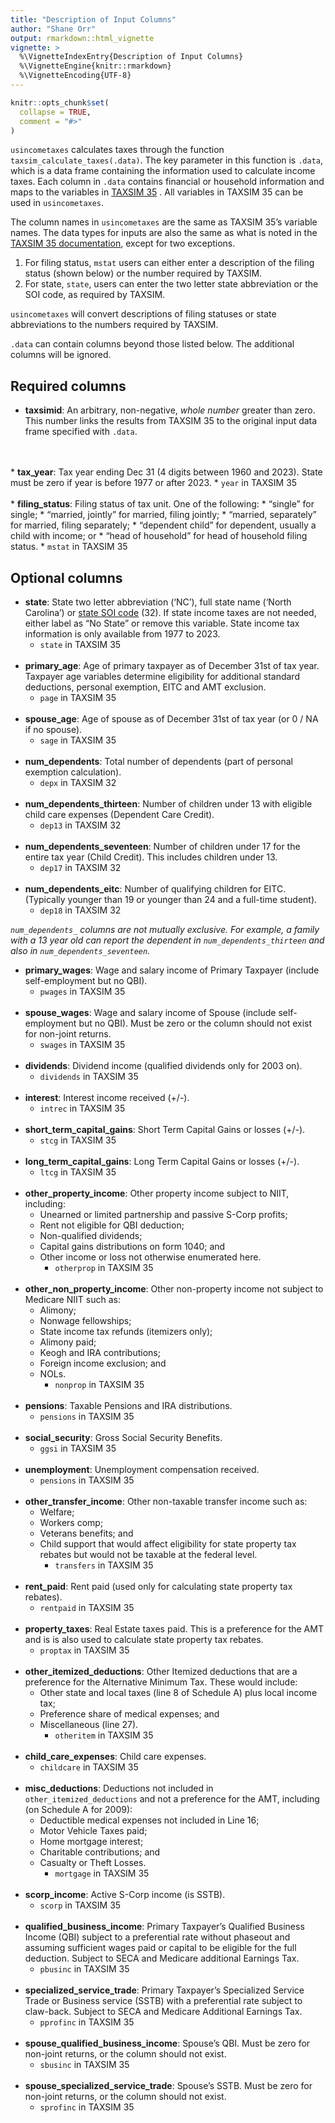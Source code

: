 ```yaml
---
title: "Description of Input Columns"
author: "Shane Orr"
output: rmarkdown::html_vignette
vignette: >
  %\VignetteIndexEntry{Description of Input Columns}
  %\VignetteEngine{knitr::rmarkdown}
  %\VignetteEncoding{UTF-8}
---
```


```r
knitr::opts_chunk$set(
  collapse = TRUE,
  comment = "#>"
)
```

`usincometaxes` calculates taxes through the function `taxsim_calculate_taxes(.data)`. The key parameter in this function is `.data`, which is a data frame containing the information used to calculate income taxes. Each column in `.data` contains financial or household information and maps to the variables in [TAXSIM 35](http://taxsim.nber.org/taxsim35/) . All variables in TAXSIM 35 can be used in `usincometaxes`. 

The column names in `usincometaxes` are the same as TAXSIM 35's variable names. The data types for inputs are also the same as what is noted in the [TAXSIM 35 documentation](http://taxsim.nber.org/taxsim35/), except for two exceptions.

1. For filing status, `mstat` users can either enter a description of the filing status (shown below) or the number required by TAXSIM.
2. For state, `state`, users can enter the two letter state abbreviation or the SOI code, as required by TAXSIM.

`usincometaxes` will convert descriptions of filing statuses or state abbreviations to the numbers required by TAXSIM.

`.data` can contain columns beyond those listed below. The additional columns will be ignored.

## Required columns

* **taxsimid**: An arbitrary, non-negative, *whole number* greater than zero. This number links the results from TAXSIM
    35 to the original input data frame specified with `.data`.

<br>       
* **tax_year**: Tax year ending Dec 31 (4 digits between 1960 and 2023). State must be zero if
      year is before 1977 or after 2023.
    * `year` in TAXSIM 35
<br>          
* **filing_status**: Filing status of tax unit. One of the following: 
    * "single" for single;
    * "married, jointly" for married, filing jointly; 
    * "married, separately" for married, filing separately;
    * "dependent child" for dependent, usually a child with income; or
    * "head of household" for head of household filing status.
        * `mstat` in TAXSIM 35
<br>   

## Optional columns

* **state**: State two letter abbreviation ('NC'), full state name ('North Carolina') or [state SOI code](https://users.nber.org/~taxsim/statesoi.html) (32). 
    If state income taxes are not needed,
    either label as "No State" or remove this variable. State income tax information is only available from 1977 to 2023.
    * `state` in TAXSIM 35
<br>    
* **primary_age**: Age of primary taxpayer as of December 31st of tax year. Taxpayer age variables
      determine eligibility for additional standard deductions, personal exemption, EITC and AMT exclusion.
    * `page` in TAXSIM 35
<br>    
* **spouse_age**: Age of spouse as of December 31st of tax year (or 0 / NA if no spouse).
    * `sage` in TAXSIM 35
<br>    
* **num_dependents**: Total number of dependents (part of personal exemption calculation).
    * `depx` in TAXSIM 32
<br>    
* **num_dependents_thirteen**: Number of children under 13 with eligible child care expenses (Dependent Care Credit).
    * `dep13` in TAXSIM 32
<br>   
* **num_dependents_seventeen**: Number of children under 17 for the entire tax year (Child Credit).
      This includes children under 13.
    * `dep17` in TAXSIM 32
<br>   
* **num_dependents_eitc**: Number of qualifying children for EITC. (Typically younger than 19 or
      younger than 24 and a full-time student).
    * `dep18` in TAXSIM 32
<br>  

*`num_dependents_` columns are not mutually exclusive. For example, a family with a 13 year old
 can report the dependent in `num_dependents_thirteen` and also in `num_dependents_seventeen`.* 
 
* **primary_wages**: Wage and salary income of Primary Taxpayer (include self-employment but no QBI).
    * `pwages` in TAXSIM 35
<br>   
* **spouse_wages**: Wage and salary income of Spouse (include self-employment but no QBI). Must
      be zero or the column should not exist for non-joint returns.
    * `swages` in TAXSIM 35
<br>   
* **dividends**: Dividend income (qualified dividends only for 2003 on).
    * `dividends` in TAXSIM 35
<br>   
* **interest**: Interest income received (+/-).
    * `intrec` in TAXSIM 35
<br>   
* **short_term_capital_gains**: Short Term Capital Gains or losses (+/-).
    * `stcg` in TAXSIM 35
<br>   
* **long_term_capital_gains**: Long Term Capital Gains or losses (+/-).
    * `ltcg` in TAXSIM 35
<br>   
* **other_property_income**: Other property income subject to NIIT, including: 
    * Unearned or limited partnership and passive S-Corp profits; 
    * Rent not eligible for QBI deduction;
    * Non-qualified dividends; 
    * Capital gains distributions on form 1040; and
    * Other income or loss not otherwise enumerated here.
        * `otherprop` in TAXSIM 35
<br>   
* **other_non_property_income**: Other non-property income not subject to Medicare NIIT such as:
    * Alimony; 
    * Nonwage fellowships; 
    * State income tax refunds (itemizers only);
    * Alimony paid; 
    * Keogh and IRA contributions; 
    * Foreign income exclusion; and 
    * NOLs.
        * `nonprop` in TAXSIM 35
<br>   
* **pensions**: Taxable Pensions and IRA distributions.
    * `pensions` in TAXSIM 35
<br>   
* **social_security**: Gross Social Security Benefits.
    * `ggsi` in TAXSIM 35
<br>   
* **unemployment**: Unemployment compensation received.
    * `pensions` in TAXSIM 35
<br>   
* **other_transfer_income**: Other non-taxable transfer income such as: 
    * Welfare; 
    * Workers comp;
    * Veterans benefits; and 
    * Child support that would affect eligibility for state property tax rebates but would not be taxable at the federal level.
        * `transfers` in TAXSIM 35
<br>   
* **rent_paid**: Rent paid (used only for calculating state property tax rebates).
    * `rentpaid` in TAXSIM 35
<br>   
* **property_taxes**: Real Estate taxes paid. This is a preference for the AMT and is is also
      used to calculate state property tax rebates.
    * `proptax` in TAXSIM 35
<br>   
* **other_itemized_deductions**: Other Itemized deductions that are a preference for the Alternative Minimum Tax. These would include: 
    * Other state and local taxes (line 8 of Schedule A) plus local income tax; 
    * Preference share of medical expenses; and 
    * Miscellaneous (line 27).
        * `otheritem` in TAXSIM 35
<br>   
* **child_care_expenses**: Child care expenses.
    * `childcare` in TAXSIM 35
<br>   
* **misc_deductions**: Deductions not included in `other_itemized_deductions` and not a preference
      for the AMT, including (on Schedule A for 2009):
    * Deductible medical expenses not included in Line 16; 
    * Motor Vehicle Taxes paid; 
    * Home mortgage interest; 
    * Charitable contributions; and 
    * Casualty or Theft Losses.
        * `mortgage` in TAXSIM 35
<br>   
* **scorp_income**: Active S-Corp income (is SSTB).
    * `scorp` in TAXSIM 35
<br>   
* **qualified_business_income**: Primary Taxpayer's Qualified Business Income (QBI) subject to a
      preferential rate without phaseout and assuming sufficient wages paid or capital to be eligible
      for the full deduction. Subject to SECA and Medicare additional Earnings Tax.
     * `pbusinc` in TAXSIM 35
<br>   
* **specialized_service_trade**: Primary Taxpayer's Specialized Service Trade or Business service
      (SSTB) with a preferential rate subject to claw-back. Subject to SECA and Medicare Additional Earnings Tax.
    * `pprofinc` in TAXSIM 35
<br>   
* **spouse_qualified_business_income**: Spouse's QBI. Must be zero for non-joint returns, or the
      column should not exist.
    * `sbusinc` in TAXSIM 35
<br>   
* **spouse_specialized_service_trade**: Spouse's SSTB. Must be zero for non-joint returns, or the
      column should not exist.
    * `sprofinc` in TAXSIM 35
